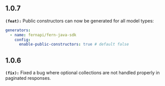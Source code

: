 ## 1.0.7
**`(feat):`** Public constructors can now be generated for all model types:
```yaml
generators:
  - name: fernapi/fern-java-sdk
    config:
      enable-public-constructors: true # default false
  ```


## 1.0.6
**`(fix):`** Fixed a bug where optional collections are not handled properly in paginated responses.

